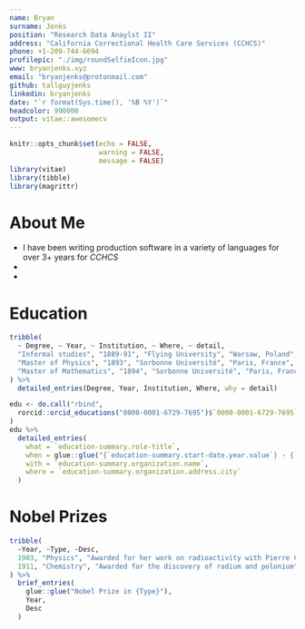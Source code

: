 ```yaml
---
name: Bryan
surname: Jenks
position: "Research Data Anaylst II"
address: "California Correctional Health Care Services (CCHCS)"
phone: +1-209-744-6694
profilepic: "./img/roundSelfieIcon.jpg"
www: bryanjenks.xyz
email: "bryanjenks@protonmail.com"
github: tallguyjenks
linkedin: bryanjenks
date: "`r format(Sys.time(), '%B %Y')`"
headcolor: 990000
output: vitae::awesomecv
---
```


```r
knitr::opts_chunk$set(echo = FALSE, 
                      warning = FALSE, 
                      message = FALSE)
library(vitae)
library(tibble)
library(magrittr)
```

# About Me

 * I have been writing production software in a variety of languages for over 3+ years for _CCHCS_
 * 
 * 

# Education

```r

tribble(
  ~ Degree, ~ Year, ~ Institution, ~ Where, ~ detail,
  "Informal studies", "1889-91", "Flying University", "Warsaw, Poland", "because life is awesome",
  "Master of Physics", "1893", "Sorbonne Université", "Paris, France", "beacause i was meant to live bitch",
  "Master of Mathematics", "1894", "Sorbonne Université", "Paris, France", "because im a mutha fuckin boss"
) %>% 
  detailed_entries(Degree, Year, Institution, Where, why = detail)

edu <- do.call("rbind",
  rorcid::orcid_educations("0000-0001-6729-7695")$`0000-0001-6729-7695`$`affiliation-group`$summaries
)
edu %>%
  detailed_entries(
    what = `education-summary.role-title`,
    when = glue::glue("{`education-summary.start-date.year.value`} - {`education-summary.end-date.year.value`}"),
    with = `education-summary.organization.name`,
    where = `education-summary.organization.address.city`
  )
```

# Nobel Prizes

```r
tribble(
  ~Year, ~Type, ~Desc,
  1903, "Physics", "Awarded for her work on radioactivity with Pierre Curie and Henri Becquerel",
  1911, "Chemistry", "Awarded for the discovery of radium and polonium"
) %>% 
  brief_entries(
    glue::glue("Nobel Prize in {Type}"),
    Year, 
    Desc
  )

```



